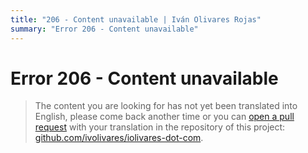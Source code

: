 ```yaml
---
title: "206 - Content unavailable | Iván Olivares Rojas"
summary: "Error 206 - Content unavailable"
---
```


# Error 206 - Content unavailable

> The content you are looking for has not yet been translated into English, please come back another time or you can [open a pull request](https://github.com/ivolivares/iolivares-dot-com/pulls) with your translation in the repository of this project: [github.com/ivolivares/iolivares-dot-com](https://github.com/ivolivares/iolivares-dot-com).